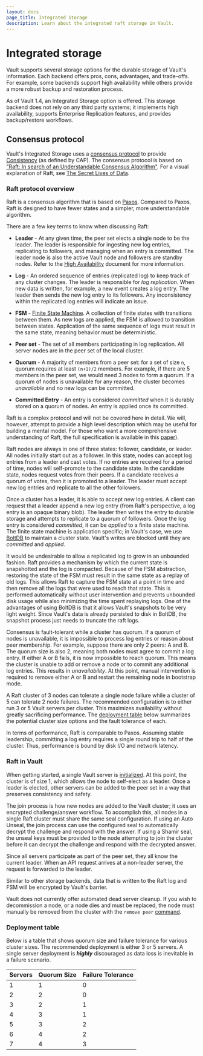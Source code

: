 ```yaml
---
layout: docs
page_title: Integrated Storage
description: Learn about the integrated raft storage in Vault.
---
```


# Integrated storage

Vault supports several storage options for the durable storage of Vault's
information. Each backend offers pros, cons, advantages, and trade-offs. For
example, some backends support high availability while others provide a more
robust backup and restoration process.

As of Vault 1.4, an Integrated Storage option is offered. This storage backend
does not rely on any third party systems; it implements high availability,
supports Enterprise Replication features, and provides backup/restore workflows.

## Consensus protocol

Vault's Integrated Storage uses a [consensus
protocol](<https://en.wikipedia.org/wiki/Consensus_(computer_science)>) to provide
[Consistency](https://en.wikipedia.org/wiki/CAP_theorem) (as defined by CAP).
The consensus protocol is based on ["Raft: In search of an Understandable
Consensus Algorithm"](https://raft.github.io/raft.pdf). For a visual explanation
of Raft, see [The Secret Lives of Data](http://thesecretlivesofdata.com/raft).

### Raft protocol overview

Raft is a consensus algorithm that is based on
[Paxos](https://en.wikipedia.org/wiki/Paxos_%28computer_science%29). Compared
to Paxos, Raft is designed to have fewer states and a simpler, more
understandable algorithm.

There are a few key terms to know when discussing Raft:

- **Leader** - At any given time, the peer set elects a single node to be the leader.
The leader is responsible for ingesting new log entries, replicating to followers,
and managing when an entry is committed. The leader node is also the active Vault node and followers are standby nodes. Refer to the [High Availability](/docs/internals/high-availability#design-overview) document for more information.

- **Log** - An ordered sequence of entries (replicated log) to keep track of any cluster changes. The leader is responsible for _log replication_. When new data is written, for example, a new event creates a log entry. The leader then sends the new log entry to its followers. Any inconsistency within the replicated log entries will indicate an issue.

- **FSM** - [Finite State Machine](https://en.wikipedia.org/wiki/Finite-state_machine).
  A collection of finite states with transitions between them. As new logs
  are applied, the FSM is allowed to transition between states. Application of the
  same sequence of logs must result in the same state, meaning behavior must be deterministic.

- **Peer set** - The set of all members participating in log replication. All server nodes are in the peer set of the local cluster.

- **Quorum** - A majority of members from a peer set: for a set of size `n`,
  quorum requires at least `(n+1)/2` members. For example, if there are 5 members
  in the peer set, we would need 3 nodes to form a quorum. If a quorum of nodes is
  unavailable for any reason, the cluster becomes _unavailable_ and no new logs
  can be committed.

- **Committed Entry** - An entry is considered _committed_ when it is durably stored
  on a quorum of nodes. An entry is applied once its committed.


Raft is a complex protocol and will not be covered here in detail. We will, however, attempt to provide
a high level description which may be useful for building a mental model. For those who
want a more comprehensive understanding of Raft, the full specification is available in this
[paper](https://raft.github.io/raft.pdf)).

Raft nodes are always in one of three states: follower, candidate, or leader. All
nodes initially start out as a follower. In this state, nodes can accept log entries
from a leader and cast votes. If no entries are received for a period of time, nodes
will self-promote to the candidate state. In the candidate state, nodes request votes from their peers. If a candidate receives a quorum of votes, then it is promoted to a leader. The leader must accept new log entries and replicate to all the other followers.

Once a cluster has a leader, it is able to accept new log entries. A client can
request that a leader append a new log entry (from Raft's perspective, a log entry
is an opaque binary blob). The leader then writes the entry to durable storage and
attempts to replicate to a quorum of followers. Once the log entry is considered
_committed_, it can be _applied_ to a finite state machine. The finite state machine
is application specific; in Vault's case, we use
[BoltDB](https://github.com/etcd-io/bbolt) to maintain a cluster state. Vault's writes
are blocked until they are _committed_ and _applied_.

It would be undesirable to allow a replicated log to grow in an unbounded
fashion. Raft provides a mechanism by which the current state is snapshotted and the
log is compacted. Because of the FSM abstraction, restoring the state of the FSM must
result in the same state as a replay of old logs. This allows Raft to capture the FSM
state at a point in time and then remove all the logs that were used to reach that
state. This is performed automatically without user intervention and prevents unbounded
disk usage while also minimizing the time spent replaying logs. One of the advantages of
using BoltDB is that it allows Vault's snapshots to be very light weight. Since
Vault's data is already persisted to disk in BoltDB, the snapshot process just
needs to truncate the raft logs.

Consensus is fault-tolerant while a cluster has quorum.
If a quorum of nodes is unavailable, it is impossible to process log entries or reason
about peer membership. For example, suppose there are only 2 peers: A and B. The quorum
size is also 2, meaning both nodes must agree to commit a log entry. If either A or B
fails, it is now impossible to reach quorum. This means the cluster is unable to add
or remove a node or to commit any additional log entries. This results in
_unavailability_. At this point, manual intervention is required to remove
either A or B and restart the remaining node in bootstrap mode.

A Raft cluster of 3 nodes can tolerate a single node failure while a cluster
of 5 can tolerate 2 node failures. The recommended configuration is to either
run 3 or 5 Vault servers per cluster. This maximizes availability without
greatly sacrificing performance. The [deployment table](#deployment-table) below
summarizes the potential cluster size options and the fault tolerance of each.

In terms of performance, Raft is comparable to Paxos. Assuming stable leadership,
committing a log entry requires a single round trip to half of the cluster.
Thus, performance is bound by disk I/O and network latency.

### Raft in Vault

When getting started, a single Vault server is
[initialized](/docs/commands/operator/init/#operator-init). At this point, the
cluster is of size 1, which allows the node to self-elect as a leader. Once a
leader is elected, other servers can be added to the peer set in a way that
preserves consistency and safety.

The join process is how new nodes are added to the Vault cluster; it uses an
encrypted challenge/answer workflow. To accomplish this, all nodes in a single
Raft cluster must share the same seal configuration. If using an Auto Unseal, the
join process can use the configured seal to automatically decrypt the challenge
and respond with the answer. If using a Shamir seal, the unseal keys must be
provided to the node attempting to join the cluster before it can decrypt the
challenge and respond with the decrypted answer.

Since all servers participate as part of the peer set, they all know the current
leader. When an API request arrives at a non-leader server, the request is
forwarded to the leader.

Similar to other storage backends, data that is written to the Raft log and FSM
will be encrypted by Vault's barrier.

Vault does not currently offer automated dead server cleanup. If you wish to
decommission a node, or a node dies and must be replaced, the node must manually
be removed from the cluster with the `remove peer`
[command](/docs/commands/operator/raft#remove-peer).

### Deployment table

Below is a table that shows quorum size and failure tolerance for various
cluster sizes. The recommended deployment is either 3 or 5 servers. A single
server deployment is _**highly**_ discouraged as data loss is inevitable in a
failure scenario.

<table class="table table-bordered table-striped">
  <thead>
    <tr>
      <th>Servers</th>
      <th>Quorum Size</th>
      <th>Failure Tolerance</th>
    </tr>
  </thead>
  <tbody>
    <tr>
      <td>1</td>
      <td>1</td>
      <td>0</td>
    </tr>
    <tr>
      <td>2</td>
      <td>2</td>
      <td>0</td>
    </tr>
    <tr class="warning">
      <td>3</td>
      <td>2</td>
      <td>1</td>
    </tr>
    <tr>
      <td>4</td>
      <td>3</td>
      <td>1</td>
    </tr>
    <tr class="warning">
      <td>5</td>
      <td>3</td>
      <td>2</td>
    </tr>
    <tr>
      <td>6</td>
      <td>4</td>
      <td>2</td>
    </tr>
    <tr>
      <td>7</td>
      <td>4</td>
      <td>3</td>
    </tr>
  </tbody>
</table>
